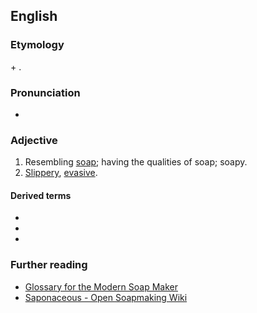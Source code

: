 ==English==

===Etymology===
{{der|en|la|sāpō||soap}} + {{af|en|-aceous}}.

===Pronunciation===
* {{rhymes|eɪʃəs|lang=en}}

===Adjective===
{{en-adj}}

# Resembling [[soap]]; having the qualities of soap; soapy.
# [[slippery|Slippery]], [[evasive]].

====Derived terms====
* {{l|en|nonsaponaceous}}
* {{l|en|saponaceous body}}
* {{l|en|saponaceousness}}

===Further reading===
* [http://www.ccnphawaii.com/glossary.htm Glossary for the Modern Soap Maker]
* [http://saponaceo.us Saponaceous - Open Soapmaking Wiki]